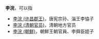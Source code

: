 '''李浣'''，可以指
*[[李浣_(许昌郡王)|李浣 (许昌郡王)]]，唐宪宗孙、淄王李恊子
*[[李浣_(清朝官员)|李浣 (清朝官员)]]，清朝地方官员
*[[李浣_(朝鮮)|李浣 (朝鮮)]]，朝鮮王朝官員、李舜臣姪子

{{Disambig|cat=二字李姓人名消歧义}}